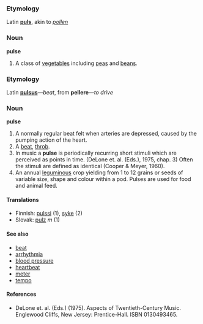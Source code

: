 === Etymology ===
Latin '''[[puls]]''', akin to ''[[pollen]]''
=== Noun ===
'''pulse'''
# A class of [[vegetable]]s including [[pea]]s and [[bean]]s.
=== Etymology ===
Latin '''[[pulsus]]'''&mdash;''beat'', from '''pellere'''&mdash;''to drive''
===Noun===
'''pulse'''
#A normally regular beat felt when arteries are depressed, caused by the pumping action of the heart.
#A [[beat]], [[throb]].
#In music a '''pulse''' is periodically recurring short stimuli which are perceived as points in time. (DeLone et. al. (Eds.), 1975, chap. 3) Often the stimuli are defined as identical (Cooper & Meyer, 1960).
# An annual [[leguminous]] crop yielding from 1 to 12 grains or seeds of variable size, shape and colour within a pod. Pulses are used for food and animal feed.

==== Translations ====
*Finnish: [[pulssi]] (1), [[syke]] (2)
*Slovak: [[pulz]] ''m'' (1)

====See also====
*[[beat]]
*[[arrhythmia]]
*[[blood pressure]]
*[[heartbeat]]
*[[meter]]
*[[tempo]]

====References====
*DeLone et. al. (Eds.) (1975). Aspects of Twentieth-Century Music. Englewood Cliffs, New Jersey: Prentice-Hall. ISBN 0130493465.